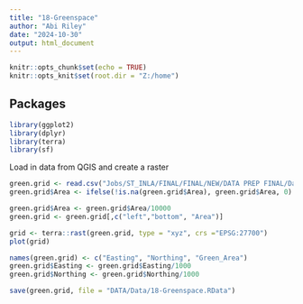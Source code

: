 ---
title: "18-Greenspace"
author: "Abi Riley"
date: "2024-10-30"
output: html_document
---
```{r setup, include=FALSE}
knitr::opts_chunk$set(echo = TRUE)
knitr::opts_knit$set(root.dir = "Z:/home")

```

## Packages 

```{r packages, echo= FALSE}

library(ggplot2)
library(dplyr)
library(terra)
library(sf)

```

Load in data from QGIS and create a raster 

```{r qgis}

green.grid <- read.csv("Jobs/ST_INLA/FINAL/FINAL/NEW/DATA PREP FINAL/Data/Greenspace/Greenspace Areas.csv")
green.grid$Area <- ifelse(!is.na(green.grid$Area), green.grid$Area, 0)

green.grid$Area <- green.grid$Area/10000
green.grid <- green.grid[,c("left","bottom", "Area")]

grid <- terra::rast(green.grid, type = "xyz", crs ="EPSG:27700")
plot(grid)

names(green.grid) <- c("Easting", "Northing", "Green_Area")
green.grid$Easting <- green.grid$Easting/1000
green.grid$Northing <- green.grid$Northing/1000

save(green.grid, file = "DATA/Data/18-Greenspace.RData")


```